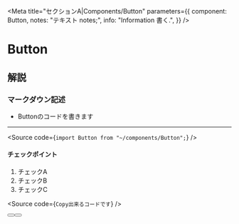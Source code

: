 

<Meta
  title="セクションA|Components/Button"
  parameters={{
    component: Button,
    notes: "テキスト notes;",
    info: "Information 書く.",
  }}
/>

# Button

## 解説

### マークダウン記述
- Buttonのコードを書きます

---

<Source code={`import Button from "~/components/Button";`} />

#### チェックポイント

1. チェックA
1. チェックB
1. チェックC

<Source code={`Copy出来るコードです`} />

<Preview withSource="close">
  <Story name="btn">
    <Button label="折りたたみコード" onClick={action('clicked')} />
  </Story>
</Preview>



<Preview withSource="open">
  <Story name="basic" >
    <Button label="this is src" onClick={action('clicked')} />
  </Story>
</Preview>

<Props of="." />

<Description of="." type="notes" />

<Description of="." type="info" />

<Preview>
  <Story name="with state" >
    <ButtonWithState  />
  </Story>
</Preview>
